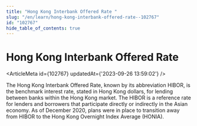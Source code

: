 ```yaml
---
title: "Hong Kong Interbank Offered Rate "
slug: "/en/learn/hong-kong-interbank-offered-rate--102767"
id: "102767"
hide_table_of_contents: true
---
```



# Hong Kong Interbank Offered Rate 

<ArticleMeta id={102767} updatedAt={'2023-09-26 13:59:02'} />
<div className='border-solid border-b border-t-0 my-4 border-[var(--ifm-color-gray-300)]' />

The Hong Kong Interbank Offered Rate, known by its abbreviation HIBOR, is the benchmark interest rate, stated in Hong Kong dollars, for lending between banks within the Hong Kong market. The HIBOR is a reference rate for lenders and borrowers that participate directly or indirectly in the Asian economy. As of December 2020, plans were in place to transition away from HIBOR to the Hong Kong Overnight Index Average (HONIA).

